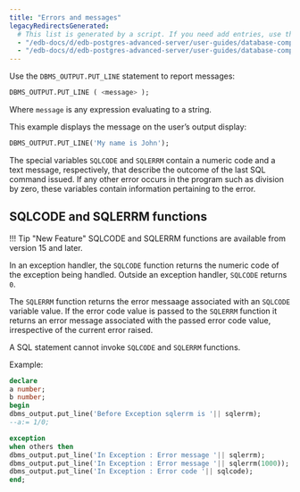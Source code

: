 ```yaml
---
title: "Errors and messages"
legacyRedirectsGenerated:
  # This list is generated by a script. If you need add entries, use the `legacyRedirects` key.
  - "/edb-docs/d/edb-postgres-advanced-server/user-guides/database-compatibility-for-oracle-developers-guide/9.6/Database_Compatibility_for_Oracle_Developers_Guide_v9.6.1.081.html"
  - "/edb-docs/d/edb-postgres-advanced-server/user-guides/database-compatibility-for-oracle-developers-guide/9.5/Database_Compatibility_for_Oracle_Developers_Guide.1.175.html"
---
```


<div id="errors_and_messages" class="registered_link"></div>

Use the `DBMS_OUTPUT.PUT_LINE` statement to report messages:

```sql
DBMS_OUTPUT.PUT_LINE ( <message> );
```

Where `message` is any expression evaluating to a string.

This example displays the message on the user’s output display:

```sql
DBMS_OUTPUT.PUT_LINE('My name is John');
```

The special variables `SQLCODE` and `SQLERRM` contain a numeric code and a text message, respectively, that describe the outcome of the last SQL command issued. If any other error occurs in the program such as division by zero, these variables contain information pertaining to the error.


## SQLCODE and SQLERRM functions

!!! Tip "New Feature"
    SQLCODE and SQLERRM functions are available from version 15 and later.

In an exception handler, the `SQLCODE` function returns the numeric code of the exception being handled. Outside an exception handler, `SQLCODE` returns `0`.

The `SQLERRM` function returns the error messaage associated with an `SQLCODE` variable value. If the error code value is passed to the `SQLERRM` function it returns an error message associated with the passed error code value, irrespective of the current error raised.

A SQL statement cannot invoke `SQLCODE` and `SQLERRM` functions.

Example:

```sql
declare
a number;
b number;
begin
dbms_output.put_line('Before Exception sqlerrm is '|| sqlerrm);
--a:= 1/0;

exception
when others then
dbms_output.put_line('In Exception : Error message '|| sqlerrm);
dbms_output.put_line('In Exception : Error message '|| sqlerrm(1000));
dbms_output.put_line('In Exception : Error code '|| sqlcode);
end;
```
